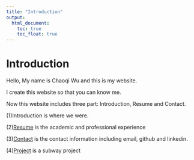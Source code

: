 ```yaml
---
title: "Introduction"
output: 
  html_document:
    toc: true
    toc_float: true
---
```

# Introduction

Hello,
My name is Chaoqi Wu and this is my website.

I create this website so that you can know me.

Now this website includes three part: Introduction, Resume and Contact.

(1)Introduction is where we were.

(2)[Resume](Resume.html) is the academic and professional experience

(3)[Contact](Contact.html) is the contact information including email, github and linkedin. 

(4)[Project](https://zheyanliu99.github.io/SubwayCrime/) is a subway project

